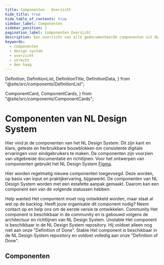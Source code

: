 ```yaml
---
title: Componenten - Overzicht
hide_title: true
hide_table_of_contents: true
sidebar_label: Componenten
sidebar_position: 1
pagination_label: Componenten Overzicht
description: Een overzicht van alle gedocumenteerde componenten uit NL Design System
keywords:
  - componenten
  - design system
  - overzicht
  - utrecht
  - den haag
---
```


  Definition,
  DefinitionList,
  DefinitionTitle,
  DefinitionData,
} from "@site/src/components/DefinitionList";

  ComponentCard,
  ComponentCards,
} from "@site/src/components/ComponentCards";


<!-- MDX om een mooi gerenderd overzicht van onze componenten te tonen? -->

# Componenten van NL Design System

Hier vind je de componenten van het NL Design System. Dit zijn kant en klare, geteste en herbruikbare bouwblokken om consistente digitale ervaringen voor eindgebruikers te maken. De componenten zijn voorzien van uitgebreide documentatie en richtlijnen.
Voor het ontwerpen van componenten gebruikt het NL Design System [Figma](/documentatie/docs/documentatie/figma).

Hier worden regelmatig nieuwe componenten toegevoegd. Deze worden, op basis van input en praktijkervaring, bijgewerkt.
De componenten van NL Design System worden met een estafette aanpak gemaakt. Daarom kan een component een van de volgende statussen hebben:

<DefinitionList>
  <Definition>
    <DefinitionTitle>Help wanted</DefinitionTitle>
    <DefinitionData>
      Het compontent moet nog ontwikkeld worden, maar staat al wel op de
      backlog. Heeft jouw organisatie dit component nodig? Neem contact op en
      help ons om de eerste versie te ontwikkelen.
    </DefinitionData>
  </Definition>
  <Definition>
    <DefinitionTitle>Community</DefinitionTitle>
    <DefinitionData>
      Het component is beschikbaar in de community en is gebouwd volgens de
      architectuur en richtlijnen van NL Design System.
    </DefinitionData>
  </Definition>
  <Definition>
    <DefinitionTitle>Unstable</DefinitionTitle>
    <DefinitionData>
      Het component is beschikbaar in de NL Design System repository. Hij
      voldoet alleen nog niet aan onze "Definition of Done".
    </DefinitionData>
  </Definition>
  <Definition>
    <DefinitionTitle>Stable</DefinitionTitle>
    <DefinitionData>
      Het component is beschikbaar in de NL Design System repository en voldoet
      volledig aan onze "Definition of Done".
    </DefinitionData>
  </Definition>
</DefinitionList>

## Componenten

<ComponentCards>
  <ComponentCard componentId="headings" title="Headings" status="community" />
  <ComponentCard
    componentId="date-picker"
    title="Date picker"
    status="community"
  />
</ComponentCards>
